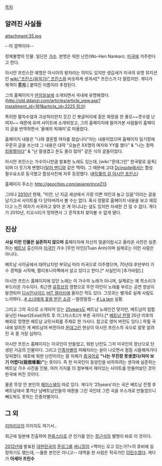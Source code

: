 [[목차]]

== 알려진 사실들 ==
attachment:35.jpg

--아 깜짝이야--

정체불명의 인물. 일단은 [[가수]].
본명은 워헌 난칸(Wo-Hen Nankan). [[미국]]에 거주한다고 한다.

아시안 프린스란 예명은 아시아의 왕자라는 의미도 있지만 생김새가 미국의 유명 뮤지션인 [[wiki:"프린스(음악가)" 프린스]]와 비슷하게 생겨서[* 프린스가 더 말랐지만. 게다가 체격이 '''[[루저]].'''] 붙여진 이름이라 추정된다.

그의 홈페이지가 [[딴지일보]]에 소개되면서 국내에 유명해졌다. ([[http://old.ddanzi.com/articles/article_view.asp?installment_id=161&article_id=2225 링크]])

특이한 팔자수염과 괴상하리만치 웃긴 긴 뽀글머리에 짙은 화장을 한 풍모~~콧수염 난 여자~~ 때문에 유머 사이트에 소개되었고, 그의 홈페이지에 들어가본 사람들이 홈페이지 글을 번역하면서 '올해의 빅재미'로 떠올랐다.

홈페이지 내용은 "나와 결혼할 여자를 찾습니다"라는 내용이었으며 홈페이지 일기장에 꾸준히 글을 쓰는데 그 내용은 대략 "오늘은 XX명의 여자와 YY를 했다" & "나는 정력 [[킹왕짱]]이다" & "난 잘생겼고 돈도 졸라 많아" 같은 식의 글들이었다. 

아시안 프린스는 가수이니만큼 발표한 노래도 있는데, [wiki:"몬데그린" 한국말로 음독] 되며 더 웃기게 변했다([[달러 멘디]]와 같은 맥락). 그 때문에 고대 [[Dcinside]]에서는 합성 필수요소로 등극했고 합성사진에 자주 등장했다. ([http://www.dcinside.com/webdc/lecture/study_list.php?id=590&code1=50&code2=60&s_mode=&s_que=&page=6& #득햏의 길 아시안 프린스])

홈페이지 주소는 [[http://geocities.com/asianprince213]]

그러나 [[2010년]] 현재, "미안, 난 지금 세상에서 가장 이쁜 여인과 놀고 있음"이라는 글을 남기고서 사이트를 다 닫아버려서 볼 수는 없다. 혹시 정말로 홈페이지 내용을 보고 재밌다고 느낀 여자가 사귀자고 찾아 온 게 아니냐는 설도 있지만 자세한 건 알 수 없다.
게다가 2010년, 지오시티가 망하면서 그 흔적조차 찾아볼 수 없게 됐다.

== 진상 ==
'''사실 이런 인물은 실존하지 않으며''' 홈페이지에 자신의 얼굴이랍시고 올라온 사진은 실존하는 [[베트남]] 출신이자 [[미국인]] 가수 [뚜언 아인](Tuan Anh)이며 실제로는 이런 사람은 아니다.

베트남 사이공에서 태어났지만 부모님 따라 미국으로 이주했으며, 70년대 후반부터 가수 경력을 시작해, 캘리포니아쪽에서 살고 있다고 한다.[* 사실인지 [추가바람].]

아시안 프린스 홈페이지에 있던 노래는 이 가수의 노래가 아니며, 실제로는 꽤 목소리가 부드러운 가수이다. 최근엔 [[유튜브]]의 영향으로 뚜언 아인이 노래를 부르는 공연 영상이 발견되어 [[디시인사이드]] [[HIT 갤러리]]에 올라간 적도 있다. 그것과는 별개로 실제 사람도 느끼하다…[http://www.youtube.com/watch?v=0pA7aqFWpUo # 소녀에게 꽃을 받은 소감] --철컹철컹--
[http://www.youtube.com/watch?v=VNCtJNBhj8M # La lam] 실황.

그리고 그의 곡으로 소개되어 있는 [[25years]]도 베트남 노래인건 맞지만,  베트남의 힙합 유닛인 Heart2Exist(하트 투 이그지스트)가 부른 곡이다.[* [[베트남 전쟁]] 25년 이후의 해외로 망명한 베트남 교민사회를 주제로 한 가사다. 참고로 영어 버전도 있다.] 하필 국내에 알려진 게 베트남어 버전이라 [[몬데그린]] 현상이 아시안 프린스의 곡으로 잘못 알려진 곡 중 가장 심하다.

아시안 프린스 홈페이지는 미국인이 만들었고, 워헌 난칸도 그저 미국인의 장난으로 탄생된 가공의 인물이다. 그리고 [[인종차별]]의 피해자라는 설이 나오면서 점점 시들해져가다 잊혀졌다. 애초에 워헌 난칸이라는 말 자체가 [[중국어]]로 '''"나는 무진장 못생겼다/차마 보기 어렵다(我很难看)"'''는 뜻이다. 즉 한 미국인이 동양인을 비하하려는 생각에 실존하는 베트남 가수 사진을 인용, 여러 가지를 더 첨부해서 재미있는 사이트를 만들어놨던 것이 한국에 퍼진 것이다.

물론 뚜앙 안 본인의 [[페이스북]]이 따로 있다. 게다가 '25years'라는 곡은 베트남 전쟁 후 베트남에서 쫓겨난 남베트남인들의 애환을 그린 곡인데 그런 곡을 우스개로 만들었으니 빼도박도 못하는 인종차별이다.
== 그 외 ==
[[리마리오]]의 이미지도 여기서..

최근에 일본에 진출하여 [[한류]]스타로 큰 인기를 얻는 [[장근석]]의 별명이 바로 이 것이다.

[[2012년]]에 발표된 [[대한민국]]의 [[혼성그룹]] [[써니힐]]의 <백마는 오고 있는가?>의 뮤비에 등장하기도 했는데, --물론 본인은 아니고-- 대역을 한 사람은 작곡가인 [[이민수]]였다. 게다가 '''아세아 프린수'''
